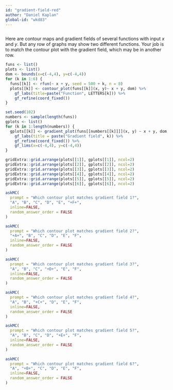 ```yaml
---
id: "gradient-field-red"
author: "Daniel Kaplan"
global-id: "wkd83"
---
```


```r
```


Here are contour maps and gradient fields of several functions with input $x$ and $y$. But any row of graphs may show two different functions.  Your job is to match the contour plot with the gradient field, which may be in another row.

```r
funs <- list()
plots <- list()
dom <- bounds(x=c(-4,4), y=c(-4,4))
for (k in 1:6) {
  funs[[k]] <- rfun(~ x + y, seed = 500 + k, n = 8)
  plots[[k]] <- contour_plot(funs[[k]](x, y)~ x + y, dom) %>%
    gf_labs(title=paste("Function", LETTERS[k])) %>%
    gf_refine(coord_fixed())
}

```

```r
set.seed(102)
numbers <- sample(length(funs))
gplots <- list()
for (k in 1:length(numbers)) {
  gplots[[k]] <- gradient_plot(funs[[numbers[[k]]]](x, y) ~ x + y, dom, npts=10, alpha=1) %>%
    gf_labs(title = paste("Gradient field", k)) %>%
    gf_refine(coord_fixed()) %>%
    gf_lims(x=c(-4,4), y=c(-4,4))
}
```

```r
gridExtra::grid.arrange(plots[[1]], gplots[[1]], ncol=2)
gridExtra::grid.arrange(plots[[2]], gplots[[2]], ncol=2)
gridExtra::grid.arrange(plots[[3]], gplots[[3]], ncol=2)
gridExtra::grid.arrange(plots[[4]], gplots[[4]], ncol=2)
gridExtra::grid.arrange(plots[[5]], gplots[[5]], ncol=2)
gridExtra::grid.arrange(plots[[6]], gplots[[6]], ncol=2)
```

```r
askMC(
  prompt = "Which contour plot matches gradient field 1?",
  "A", "B", "C", "D", "E", "+F+",
  inline=FALSE,
  random_answer_order = FALSE
)
```

```r
askMC(
  prompt = "Which contour plot matches gradient field 2?",
  "+A+", "B", "C", "D", "E", "F",
  inline=FALSE,
  random_answer_order = FALSE
)
```
```r
askMC(
  prompt = "Which contour plot matches gradient field 3?",
  "A", "B", "C", "+D+", "E", "F",
  inline=FALSE,
  random_answer_order = FALSE
)
```
```r
askMC(
  prompt = "Which contour plot matches gradient field 4?",
  "A", "B", "+C+", "D", "E", "F",
  inline=FALSE,
  random_answer_order = FALSE
)
```
```r
askMC(
  prompt = "Which contour plot matches gradient field 5?",
  "A", "B", "C", "D", "+E+", "F",
  inline=FALSE,
  random_answer_order = FALSE
)
```
```r
askMC(
  prompt = "Which contour plot matches gradient field 6?",
  "A", "+B+", "C", "D", "E", "F",
  inline=FALSE,
  random_answer_order = FALSE
)
```
